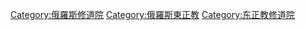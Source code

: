 [[Category:俄羅斯修道院|Category:俄羅斯修道院]]
[[Category:俄羅斯東正教|Category:俄羅斯東正教]]
[[Category:东正教修道院|Category:东正教修道院]]